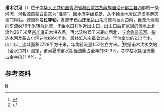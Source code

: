 '''诺木洪河'''（{{Mong|m=ᠨᠣᠮᠣᠨᠨᠨᠨ<ref>蒙古语地名译音规则（CHIV-801-1982），第28页</ref><br>ᠭᠣᠤᠯ|Ppp=|k=}}）位于[[中华人民共和国|中华人民共和国]][[青海省|青海省]][[海西蒙古族藏族自治州|海西蒙古族藏族自治州]][[都兰县|都兰县]]西部的一条河流，河名源自蒙古语意为“温顺”，因水流平缓稳定、从不给当地居民造成洪涝灾害而得名。源流称'''哈拉郭勒'''，发源于[[布尔汗布达山|布尔汗布达山]]系海德乌拉山西南，自源头蜿蜒向东流约76千米转向北流，于金水口村附近出山口，出山口后在宽阔的滩地上北流约26千米至[[宗加镇|宗加镇]]诺木洪农场，再北流约15千米转向西北，与[[哈鲁乌苏河|哈鲁乌苏河]]、[[柴达木河|柴达木河]]及[[蒙古尔河|蒙古尔河]]并流约60千米，最终汇入[[南霍鲁逊湖|南霍鲁逊湖]]。干流全长约223千米，山口以上流域面积3728平方千米，年均径流量1.57亿立方米。<ref name="中国河湖大典">{{cite book zh |author=《[[中国河湖大典|中国河湖大典]]》编纂委员会 |title=《中国河湖大典·西北诸河卷》 |format=M |edition=1 |location=北京 |publisher=中国水利水电出版社 |date=2014年8月 |pages=204页 |id= ISBN 978-7-5170-2566-5}}</ref>根据诺木洪水文站（金水口村）测定，该河夏季富水期径流量占全年的30.3%，冬季枯水期径流量占全年的21.6%。<ref>{{cite book|author=马秀峰等|title=《西北内陆河区水旱灾害》|year=1999|publisher=黄河水利出版社|location=郑州|isbn=7-80621-267-1}}</ref>

==参考资料==
{{reflist}}


[[Category:青海河流|N]]